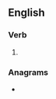 ==English==

===Verb===
{{head|en|verb form}}

# {{en-past of|okay}}

===Anagrams===
* {{anagrams|en|a=adekoy|kayoed}}